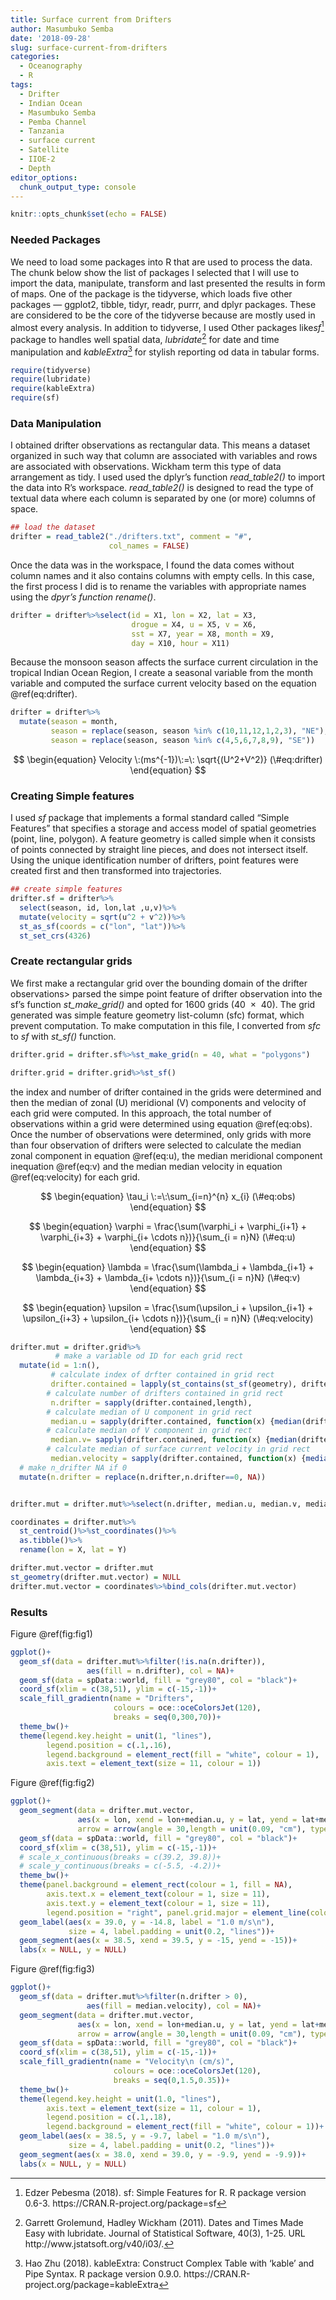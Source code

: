 ```yaml
---
title: Surface current from Drifters
author: Masumbuko Semba
date: '2018-09-28'
slug: surface-current-from-drifters
categories:
  - Oceanography
  - R
tags:
  - Drifter
  - Indian Ocean
  - Masumbuko Semba
  - Pemba Channel
  - Tanzania
  - surface current
  - Satellite
  - IIOE-2
  - Depth
editor_options: 
  chunk_output_type: console
---
```



```r
knitr::opts_chunk$set(echo = FALSE)

```

### Needed Packages
We need to load some packages into R that are used to process the data. The  chunk below show the list of packages I selected that I will use to import the data, manipulate, transform and last presented the results in form of maps. One of the package is the tidyverse, which loads five other packages --- ggplot2, tibble, tidyr, readr, purrr, and dplyr packages. These are considered to be the core of the tidyverse because are mostly used in almost every analysis. In addition to tidyverse, I used Other packages like*sf*^[Edzer Pebesma (2018). sf: Simple Features for R. R package version 0.6-3. https://CRAN.R-project.org/package=sf] package to handles well spatial data, *lubridate*^[Garrett Grolemund, Hadley Wickham (2011). Dates and Times Made Easy with lubridate. Journal of
  Statistical Software, 40(3), 1-25. URL http://www.jstatsoft.org/v40/i03/.] for date and time manipulation and *kableExtra*^[Hao Zhu (2018). kableExtra: Construct Complex Table with 'kable' and Pipe Syntax. R package version
  0.9.0. https://CRAN.R-project.org/package=kableExtra] for stylish reporting od data in tabular forms.

```r
require(tidyverse)
require(lubridate)
require(kableExtra)
require(sf)

```


###  Data Manipulation
I obtained drifter observations as rectangular data. This means a dataset organized in such way that column are associated with variables and rows are associated with observations. Wickham term this type of data arrangement as tidy. I used used the dplyr's function *read_table2()* to import the data into R's workspace. *read_table2()* is designed to read the type of textual data where each column is separated by one (or more) columns of space. 

```r
## load the dataset
drifter = read_table2("./drifters.txt", comment = "#", 
                      col_names = FALSE)

```

Once the data was in the workspace, I found the data comes without column names and it also contains columns with empty cells. In this case, the first process I did is to rename the variables with appropriate names using the *dpyr's function rename()*. 

```r
drifter = drifter%>%select(id = X1, lon = X2, lat = X3, 
                           drogue = X4, u = X5, v = X6, 
                           sst = X7, year = X8, month = X9, 
                           day = X10, hour = X11)
```


Because the monsoon season affects the surface current circulation in the tropical Indian Ocean Region, I create a seasonal variable from the month variable and computed the surface current velocity based on the equation \@ref(eq:drifter).
```r

drifter = drifter%>%
  mutate(season = month, 
         season = replace(season, season %in% c(10,11,12,1,2,3), "NE"),
         season = replace(season, season %in% c(4,5,6,7,8,9), "SE"))
```

$$
\begin{equation} 
Velocity \:(ms^{-1})\:=\: \sqrt{(U^2+V^2)} (\#eq:drifter)
\end{equation}
$$

### Creating Simple features
I used *sf* package that implements a formal standard called “Simple Features” that specifies a storage and access model of spatial geometries (point, line, polygon). A feature geometry is called simple when it consists of points connected by straight line pieces, and does not intersect itself. Using the unique identification number of drifters, point features were created first and then transformed into trajectories. 

```r
## create simple features
drifter.sf = drifter%>%
  select(season, id, lon,lat ,u,v)%>%
  mutate(velocity = sqrt(u^2 + v^2))%>%
  st_as_sf(coords = c("lon", "lat"))%>%
  st_set_crs(4326)
```

### Create rectangular grids
We first make a rectangular grid over the bounding domain of the drifter observations> parsed the simpe point feature of drifter observation into the sf's function *st_make_grid()* and opted for 1600 grids (40 $\:\times \:$ 40). The grid generated was simple feature geometry list-column (sfc) format, which prevent computation. To make computation in this file, I converted from *sfc* to *sf* with *st_sf()* function. 
```r
drifter.grid = drifter.sf%>%st_make_grid(n = 40, what = "polygons")

drifter.grid = drifter.grid%>%st_sf()

```

the index and number of drifter contained in the grids were determined and then the median of zonal (U) meridional (V) components and velocity of each grid were computed. In this approach, the total number of observations within a grid were determined using equation \@ref(eq:obs). Once the number of observations were determined, only grids with more than four observation of drifters were selected to calculate the median zonal component in equation \@ref(eq:u), the median meridional component inequation \@ref(eq:v) and the median median velocity in equation \@ref(eq:velocity) for each grid.

$$
\begin{equation}
\tau_i \:=\:\sum_{i=n}^{n} x_{i} (\#eq:obs)
\end{equation}
$$


$$
  \begin{equation}
  \varphi = \frac{\sum(\varphi_i + \varphi_{i+1} + \varphi_{i+3} + \varphi_{i+ \cdots n})}{\sum_{i = n}N} (\#eq:u)
  \end{equation}
$$



$$
  \begin{equation}
  \lambda = \frac{\sum(\lambda_i + \lambda_{i+1} + \lambda_{i+3} + \lambda_{i+ \cdots n})}{\sum_{i = n}N} (\#eq:v)
  \end{equation}
$$



$$
  \begin{equation}
  \upsilon = \frac{\sum(\upsilon_i + \upsilon_{i+1} + \upsilon_{i+3} + \upsilon_{i+ \cdots n})}{\sum_{i = n}N} (\#eq:velocity)
  \end{equation}
$$

```r

drifter.mut = drifter.grid%>%
          # make a variable od ID for each grid rect
  mutate(id = 1:n(), 
         # calculate index of drfter contained in grid rect
         drifter.contained = lapply(st_contains(st_sf(geometry), drifter.sf), identity),
        # calculate number of drifters contained in grid rect
         n.drifter = sapply(drifter.contained,length), 
        # calculate median of U component in grid rect
         median.u = sapply(drifter.contained, function(x) {median(drifter.sf[x,]$u, na.rm = TRUE)}),
        # calculate median of V component in grid rect
         median.v= sapply(drifter.contained, function(x) {median(drifter.sf[x,]$v, na.rm = TRUE)}),
        # calculate median of surface current velocity in grid rect
         median.velocity = sapply(drifter.contained, function(x) {median(drifter.sf[x,]$velocity, na.rm = TRUE)}))%>%
  # make n_drifter NA if 0
  mutate(n.drifter = replace(n.drifter,n.drifter==0, NA))


drifter.mut = drifter.mut%>%select(n.drifter, median.u, median.v, median.velocity)
```


```r
coordinates = drifter.mut%>%
  st_centroid()%>%st_coordinates()%>%
  as.tibble()%>%
  rename(lon = X, lat = Y)

drifter.mut.vector = drifter.mut
st_geometry(drifter.mut.vector) = NULL
drifter.mut.vector = coordinates%>%bind_cols(drifter.mut.vector)


```

### Results

Figure \@ref(fig:fig1)
```r
ggplot()+
  geom_sf(data = drifter.mut%>%filter(!is.na(n.drifter)),
                 aes(fill = n.drifter), col = NA)+
  geom_sf(data = spData::world, fill = "grey80", col = "black")+
  coord_sf(xlim = c(38,51), ylim = c(-15,-1))+
  scale_fill_gradientn(name = "Drifters",
                       colours = oce::oceColorsJet(120),
                       breaks = seq(0,300,70))+
  theme_bw()+
  theme(legend.key.height = unit(1, "lines"),
        legend.position = c(.1,.16),
        legend.background = element_rect(fill = "white", colour = 1),
        axis.text = element_text(size = 11, colour = 1))
```

Figure \@ref(fig:fig2)
```r
ggplot()+
  geom_segment(data = drifter.mut.vector, 
               aes(x = lon, xend = lon+median.u, y = lat, yend = lat+median.v),
               arrow = arrow(angle = 30,length = unit(0.09, "cm"), type = "closed"), col = "black")+
  geom_sf(data = spData::world, fill = "grey80", col = "black")+
  coord_sf(xlim = c(38,51), ylim = c(-15,-1))+
  # scale_x_continuous(breaks = c(39.2, 39.8))+
  # scale_y_continuous(breaks = c(-5.5, -4.2))+
  theme_bw()+
  theme(panel.background = element_rect(colour = 1, fill = NA),
        axis.text.x = element_text(colour = 1, size = 11),
        axis.text.y = element_text(colour = 1, size = 11),
        legend.position = "right", panel.grid.major = element_line(colour = NA))+
  geom_label(aes(x = 39.0, y = -14.8, label = "1.0 m/s\n"),
             size = 4, label.padding = unit(0.2, "lines"))+
  geom_segment(aes(x = 38.5, xend = 39.5, y = -15, yend = -15))+
  labs(x = NULL, y = NULL)
```

Figure \@ref(fig:fig3)
```r


ggplot()+
  geom_sf(data = drifter.mut%>%filter(n.drifter > 0),
                 aes(fill = median.velocity), col = NA)+
  geom_segment(data = drifter.mut.vector, 
               aes(x = lon, xend = lon+median.u, y = lat, yend = lat+median.v),
               arrow = arrow(angle = 30,length = unit(0.09, "cm"), type = "closed"), col = "black")+
  geom_sf(data = spData::world, fill = "grey80", col = "black")+
  coord_sf(xlim = c(38,51), ylim = c(-15,-1))+
  scale_fill_gradientn(name = "Velocity\n (cm/s)",
                       colours = oce::oceColorsJet(120),
                       breaks = seq(0,1.5,0.35))+
  theme_bw()+
  theme(legend.key.height = unit(1.0, "lines"),
        axis.text = element_text(size = 11, colour = 1),
        legend.position = c(.1,.18),
        legend.background = element_rect(fill = "white", colour = 1))+
  geom_label(aes(x = 38.5, y = -9.7, label = "1.0 m/s\n"),
             size = 4, label.padding = unit(0.2, "lines"))+
  geom_segment(aes(x = 38.0, xend = 39.0, y = -9.9, yend = -9.9))+
  labs(x = NULL, y = NULL)
```
